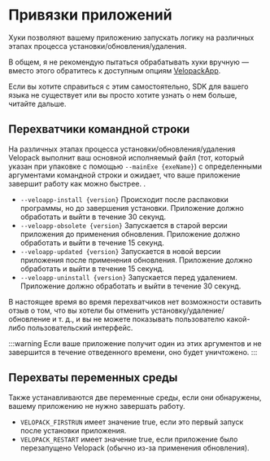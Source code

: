 # Привязки приложений

<AppliesTo win />

Хуки позволяют вашему приложению запускать логику на различных этапах процесса установки/обновления/удаления.

В общем, я не рекомендую пытаться обрабатывать хуки вручную — вместо этого обратитесь к доступным опциям [VelopackApp](../reference/cs/Velopack/VelopackApp.md).

Если вы хотите справиться с этим самостоятельно, SDK для вашего языка не существует или вы просто хотите узнать о нем больше, читайте дальше.

## Перехватчики командной строки

На различных этапах процесса установки/обновления/удаления Velopack выполнит ваш основной исполняемый файл (тот, который указан при упаковке с помощью `--mainExe {exeName}`) с определенными аргументами командной строки и ожидает, что ваше приложение завершит работу как можно быстрее. . 

- `--veloapp-install {version}` Происходит после распаковки программы, но до завершения установки. Приложение должно обработать и выйти в течение 30 секунд.
- `--veloapp-obsolete {version}` Запускается в старой версии приложения до применения обновления. Приложение должно обработать и выйти в течение 15 секунд.
- `--veloapp-updated {version}` Запускается в новой версии приложения после применения обновления. Приложение должно обработать и выйти в течение 15 секунд.
- `--veloapp-uninstall {version}` Запускается перед удалением. Приложение должно обработать и выйти в течение 30 секунд.

В настоящее время во время перехватчиков нет возможности оставить отзыв о том, что вы хотели бы отменить установку/удаление/обновление и т. д., и вы не можете показывать пользователю какой-либо пользовательский интерфейс.

:::warning
Если ваше приложение получит один из этих аргументов и не завершится в течение отведенного времени, оно будет уничтожено.
:::

## Перехваты переменных среды

Также устанавливаются две переменные среды, если они обнаружены, вашему приложению не нужно завершать работу.

- `VELOPACK_FIRSTRUN` имеет значение true, если это первый запуск после установки приложения.
- `VELOPACK_RESTART` имеет значение true, если приложение было перезапущено Velopack (обычно из-за применения обновления).
